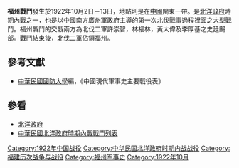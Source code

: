 {{vfd|噢|date=2022/06/27}}
{{Infobox Military Conflict|
campaign=|
image=|
caption=|
conflict=福州戰鬥|
date=1922年10月2日－13日|
place=[[中國|中國]]閩東|
result=徐樹錚宣佈限李厚基於24日小時內退出福州，北伐軍佔福州|
combatant1=北伐二軍|
combatant2=李厚基之史廷颺部| 
commander1=許崇智，林福林，黃大偉|
commander2=史廷颺部|
strength1=|
strength2=|
casualties1=|
casualties2=|
}}
'''福州戰鬥'''發生於1922年10月2日－13日，地點則是在[[中國|中國]]閩東一帶。是[[北洋政府|北洋政府]]時期內戰之一，也是以中國南方[[廣州軍政府|廣州軍政府]]主導的第一次北伐戰事過程裡面之大型戰鬥。福州戰鬥的交戰兩方為北伐二軍許崇智，林福林，黃大偉及李厚基之史廷颺部。戰鬥結束後，北伐二軍佔領福州。
==參考文獻==
*[[中華民國|中華民國]][[國防大學_(臺灣)|國防大學]]編，《中國現代軍事史主要戰役表》
==參看==
*[[北洋政府|北洋政府]]
*[[中華民國北洋政府時期內戰戰鬥列表|中華民國北洋政府時期內戰戰鬥列表]]

[[Category:1922年中国战役|Category:1922年中国战役]]
[[Category:中华民国北洋政府时期内战战役|Category:中华民国北洋政府时期内战战役]]
[[Category:福建历次战争与战役|Category:福建历次战争与战役]]
[[Category:福州军事史|Category:福州军事史]]
[[Category:1922年10月|Category:1922年10月]]
